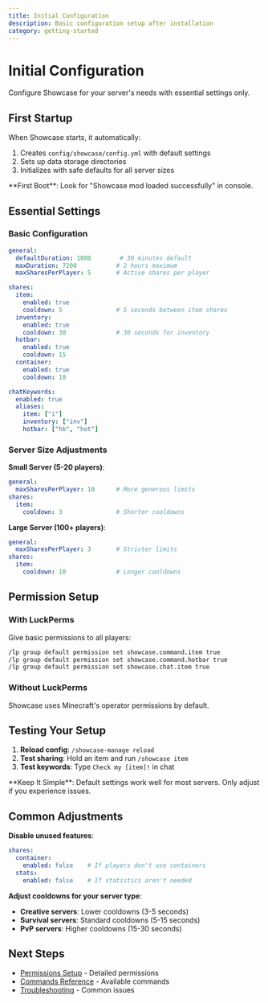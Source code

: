 ```yaml
---
title: Initial Configuration
description: Basic configuration setup after installation
category: getting-started
---
```


# Initial Configuration

<MinecraftVersion auto />

Configure Showcase for your server's needs with essential settings only.

## First Startup

When Showcase starts, it automatically:

1. Creates `config/showcase/config.yml` with default settings
2. Sets up data storage directories
3. Initializes with safe defaults for all server sizes

<Callout type="info">
**First Boot**: Look for "Showcase mod loaded successfully" in console.
</Callout>

## Essential Settings

### Basic Configuration

```yaml title="config/showcase/config.yml"
general:
  defaultDuration: 1800        # 30 minutes default
  maxDuration: 7200           # 2 hours maximum
  maxSharesPerPlayer: 5       # Active shares per player

shares:
  item:
    enabled: true
    cooldown: 5               # 5 seconds between item shares
  inventory:
    enabled: true
    cooldown: 30              # 30 seconds for inventory
  hotbar:
    enabled: true
    cooldown: 15
  container:
    enabled: true
    cooldown: 10

chatKeywords:
  enabled: true
  aliases:
    item: ["i"]
    inventory: ["inv"]
    hotbar: ["hb", "hot"]
```

### Server Size Adjustments

**Small Server (5-20 players)**:
```yaml
general:
  maxSharesPerPlayer: 10      # More generous limits
shares:
  item:
    cooldown: 3               # Shorter cooldowns
```

**Large Server (100+ players)**:
```yaml
general:
  maxSharesPerPlayer: 3       # Stricter limits
shares:
  item:
    cooldown: 10              # Longer cooldowns
```

## Permission Setup

### With LuckPerms

Give basic permissions to all players:
```bash
/lp group default permission set showcase.command.item true
/lp group default permission set showcase.command.hotbar true
/lp group default permission set showcase.chat.item true
```

### Without LuckPerms

Showcase uses Minecraft's operator permissions by default.

## Testing Your Setup

1. **Reload config**: `/showcase-manage reload`
2. **Test sharing**: Hold an item and run `/showcase item`
3. **Test keywords**: Type `Check my [item]!` in chat

<Callout type="tip">
**Keep It Simple**: Default settings work well for most servers. Only adjust if you experience issues.
</Callout>

## Common Adjustments

**Disable unused features**:
```yaml
shares:
  container:
    enabled: false    # If players don't use containers
  stats:
    enabled: false    # If statistics aren't needed
```

**Adjust cooldowns for your server type**:
- **Creative servers**: Lower cooldowns (3-5 seconds)
- **Survival servers**: Standard cooldowns (5-15 seconds)
- **PvP servers**: Higher cooldowns (15-30 seconds)

## Next Steps

- [Permissions Setup](/docs/configuration/permissions) - Detailed permissions
- [Commands Reference](/docs/commands/player-commands) - Available commands
- [Troubleshooting](/docs/support/troubleshooting) - Common issues